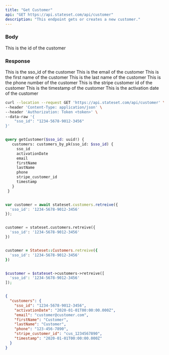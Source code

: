 ```yaml
---
title: "Get Customer"
api: "GET https://api.stateset.com/api/customer"
description: "This endpoint gets or creates a new customer."
---
```


### Body

<ParamField body="sso_id" type="string">
  This is the id of the customer
</ParamField>

### Response

<ResponseField name="sso_id" type="string">
  This is the sso_id of the customer
</ResponseField>

<ResponseField name="email" type="string">
  This is the email of the customer
</ResponseField>

<ResponseField name="firstName" type="string">
  This is the first name of the customer
</ResponseField>

<ResponseField name="lastName" type="string">
  This is the last name of the customer
</ResponseField>

<ResponseField name="phone" type="string">
  This is the phone number of the customer
</ResponseField>

<ResponseField name="stripe_customer_id" type="string">
  This is the stripe customer id of the customer
</ResponseField>

<ResponseField name="timestamp" type="string">
  This is the timestamp of the customer
</ResponseField>

<ResponseField name="activationDate" type="string">
  This is the activation date of the customer
</ResponseField>


<RequestExample>

```bash cURL
curl --location --request GET 'https://api.stateset.com/api/customer' \
--header 'Content-Type: application/json' \
--header 'Authorization: Token <token>' \
--data-raw '{
    "sso_id": "1234-5678-9012-3456"
}'
```

```graphQL GraphQL

query getCustomer($sso_id: uuid!) {
   customers: customers_by_pk(sso_id: $sso_id) {
     sso_id
     activationDate
     email
     firstName
     lastName
     phone
     stripe_customer_id
     timestamp
   }
 }

```

```javascript Node.js

var customer = await stateset.customers.retreive({
  'sso_id': '1234-5678-9012-3456'
});

```

```python Python

customer = stateset.customers.retreive({
  'sso_id': '1234-5678-9012-3456'
})

```

```ruby Ruby

customer = Stateset::Customers.retreive({
  'sso_id': '1234-5678-9012-3456'
})

```

```php PHP

$customer = $stateset->customers->retreive([
  'sso_id': '1234-5678-9012-3456'
]);

```

```go Golang


```


</RequestExample>

<ResponseExample>

```json Response
{
  "customers": {
    "sso_id": "1234-5678-9012-3456",
    "activationDate": "2020-01-01T00:00:00.000Z",
    "email": "customer@customer.com",
    "firstName": "Customer",
    "lastName": "Customer",
    "phone": "123-456-7890",
    "stripe_customer_id": "cus_1234567890",
    "timestamp": "2020-01-01T00:00:00.000Z"
  }
}
```

</ResponseExample>
